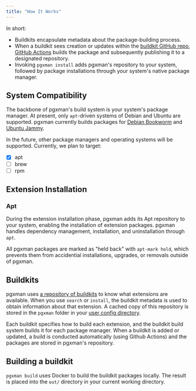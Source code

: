 ```yaml
---
title: "How It Works"
---
```


In short:

- Buildkits encapsulate metadata about the package-building process.
- When a buildkit sees creation or updates within the [buildkit GitHub repo](https://github.com/pgxman/buildkit),
  [GitHub Actions](https://github.com/pgxman/buildkit/blob/main/.github/workflows/ci.yaml) builds the package and
  subsequently publishing it to a designated repository.
- Invoking `pgxman install` adds pgxman's repository to your system, followed by package installations through
  your system's native package manager.

## System Compatibility

The backbone of pgxman's build system is your system's package manager.
At present, only `apt`-driven systems of Debian and Ubuntu are supported.
pgxman currently builds packages for
[Debian Bookworm](https://www.debian.org/releases/bookworm)
and [Ubuntu Jammy](https://releases.ubuntu.com/jammy).

In the future, other package managers and operating systems will be supported. Currently, we plan to target:

- [x] apt
- [ ] brew
- [ ] rpm

## Extension Installation

### Apt

During the extension installation phase, pgxman adds its Apt repository to your system, enabling the installation of
extension packages. pgxman handles dependency management, installation, and uninstallation through `apt`.

All pgxman packages are marked as "held back" with `apt-mark hold`, which prevents them from accidential installations,
upgrades, or removals outside of pgxman.

## Buildkits

pgxman uses [a repository of
buildkits](https://github.com/pgxman/buildkit/tree/main/buildkit) to know what
extensions are available. When you use `search` or `install`, the buildkit
metadata is used to obtain information about that extension. A cached copy
of this repository is stored in the `pgxman` folder in your [user config
directory](https://pkg.go.dev/os#UserConfigDir).

Each buildkit specifies how to build each extension, and the buildkit build
system builds it for each package manager. When a buildkit is added or updated,
a build is conducted automatically (using Github Actions) and the packages are
stored in pgxman's repository.

## Building a buildkit

`pgxman build` uses Docker to build the buildkit packages locally. The result
is placed into the `out/` directory in your current working directory.

